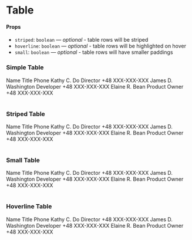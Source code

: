 
<Meta title="Components/Table" component={Table} />

# Table

#### Props

- `striped`: `boolean` — _optional_ - table rows will be striped
- `hoverline`: `boolean` — _optional_ - table rows will be highlighted on hover
- `small`: `boolean` — _optional_ - table rows will have smaller paddings

### Simple Table

<Preview>
  <Story name="Simple">
   <Table>
       <Table.thead>
         <Table.tr>
           <Table.th>Name</Table.th>
           <Table.th>Title</Table.th>
           <Table.th>Phone</Table.th>
         </Table.tr>
       </Table.thead>
       <Table.tbody>
         <Table.tr>
           <Table.td>Kathy C. Do</Table.td>
           <Table.td>Director</Table.td>
           <Table.td>+48 XXX-XXX-XXX</Table.td>
         </Table.tr>
         <Table.tr>
           <Table.td>James D. Washington</Table.td>
           <Table.td>Developer</Table.td>
           <Table.td>+48 XXX-XXX-XXX</Table.td>
         </Table.tr>
         <Table.tr>
           <Table.td>Elaine R. Bean</Table.td>
           <Table.td>Product Owner</Table.td>
           <Table.td>+48 XXX-XXX-XXX</Table.td>
         </Table.tr>
       </Table.tbody>
     </Table>
  </Story>
</Preview>

### Striped Table

<Preview>
  <Story name="Striped">
   <Table striped>
       <Table.thead>
         <Table.tr>
           <Table.th>Name</Table.th>
           <Table.th>Title</Table.th>
           <Table.th>Phone</Table.th>
         </Table.tr>
       </Table.thead>
       <Table.tbody>
         <Table.tr>
           <Table.td>Kathy C. Do</Table.td>
           <Table.td>Director</Table.td>
           <Table.td>+48 XXX-XXX-XXX</Table.td>
         </Table.tr>
         <Table.tr>
           <Table.td>James D. Washington</Table.td>
           <Table.td>Developer</Table.td>
           <Table.td>+48 XXX-XXX-XXX</Table.td>
         </Table.tr>
         <Table.tr>
           <Table.td>Elaine R. Bean</Table.td>
           <Table.td>Product Owner</Table.td>
           <Table.td>+48 XXX-XXX-XXX</Table.td>
         </Table.tr>
       </Table.tbody>
     </Table>
  </Story>
</Preview>

### Small Table

<Preview>
  <Story name="Small">
   <Table small>
       <Table.thead>
         <Table.tr>
           <Table.th>Name</Table.th>
           <Table.th>Title</Table.th>
           <Table.th>Phone</Table.th>
         </Table.tr>
       </Table.thead>
       <Table.tbody>
         <Table.tr>
           <Table.td>Kathy C. Do</Table.td>
           <Table.td>Director</Table.td>
           <Table.td>+48 XXX-XXX-XXX</Table.td>
         </Table.tr>
         <Table.tr>
           <Table.td>James D. Washington</Table.td>
           <Table.td>Developer</Table.td>
           <Table.td>+48 XXX-XXX-XXX</Table.td>
         </Table.tr>
         <Table.tr>
           <Table.td>Elaine R. Bean</Table.td>
           <Table.td>Product Owner</Table.td>
           <Table.td>+48 XXX-XXX-XXX</Table.td>
         </Table.tr>
       </Table.tbody>
     </Table>
  </Story>
</Preview>

### Hoverline Table

<Preview>
  <Story name="Hoverline">
   <Table hoverline>
       <Table.thead>
         <Table.tr>
           <Table.th>Name</Table.th>
           <Table.th>Title</Table.th>
           <Table.th>Phone</Table.th>
         </Table.tr>
       </Table.thead>
       <Table.tbody>
         <Table.tr>
           <Table.td>Kathy C. Do</Table.td>
           <Table.td>Director</Table.td>
           <Table.td>+48 XXX-XXX-XXX</Table.td>
         </Table.tr>
         <Table.tr>
           <Table.td>James D. Washington</Table.td>
           <Table.td>Developer</Table.td>
           <Table.td>+48 XXX-XXX-XXX</Table.td>
         </Table.tr>
         <Table.tr>
           <Table.td>Elaine R. Bean</Table.td>
           <Table.td>Product Owner</Table.td>
           <Table.td>+48 XXX-XXX-XXX</Table.td>
         </Table.tr>
       </Table.tbody>
     </Table>
  </Story>
</Preview>

